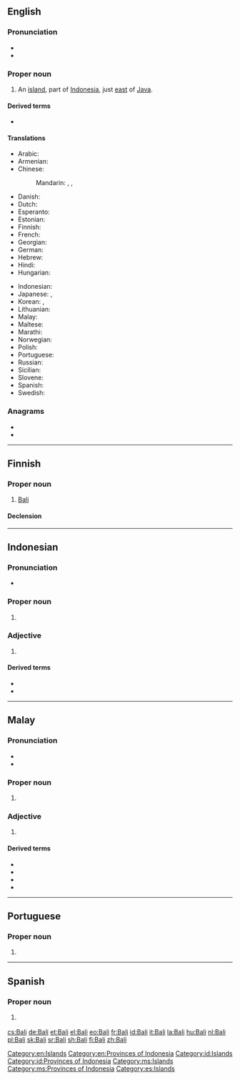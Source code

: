 {{also|bali|báli|balì|Báli|bāli|Bālí}}
==English==
{{wikipedia}}

===Pronunciation===
* {{IPA|/ˈbɑːli/|lang=en}}
* {{rhymes|ɑːli|lang=en}}

===Proper noun===
{{en-proper noun}}

# An [[island]], part of [[Indonesia]], just [[east]] of [[Java]].

====Derived terms====
* {{l|en|Bali tiger}}

====Translations====
{{trans-top|name of island}}
* Arabic: {{t+|ar|بَالِي|m}}
* Armenian: {{t|hy|Բալի|sc=Armn}}
* Chinese:
*: Mandarin: {{t+|cmn|巴厘島|sc=Hani}}, {{t+|cmn|巴厘岛|tr=Bālí dǎo|sc=Hani}}, {{t+|cmn|巴厘|tr=Bālí|sc=Hani}}
* Danish: {{t|da|Bali}}
* Dutch: {{t+|nl|Bali}}
* Esperanto: {{t|eo|Balio}}
* Estonian: {{t+|et|Bali}}
* Finnish: {{t+|fi|Bali}}
* French: {{t+|fr|Bali|m}}
* Georgian: {{t+|ka|ბალი}}
* German: {{t+|de|Bali|n}}
* Hebrew: {{t|he|באלי|tr=Bali}}
* Hindi: {{t+|hi|बाली|tr=bālī}}
* Hungarian: {{t+|hu|Bali}}
{{trans-mid}}
* Indonesian: {{t+|id|Bali}}
* Japanese: {{t|ja|バリ島|tr=ばりとう, Bari-tō}}, {{t|ja|バリ|tr=Bari}}
* Korean: {{t|ko|발리 섬|tr=Balli-seom|sc=Hang}}, {{t|ko|발리|tr=Balli|sc=Hang}}
* Lithuanian: {{t|lt|Balis}}
* Malay: {{t|ms|Bali}}
* Maltese: {{t|mt|Bali}}
* Marathi: {{t|mr|बाली|tr=bālī|sc=Deva}}
* Norwegian: {{t|no|Bali}}
* Polish: {{t+|pl|Bali}}
* Portuguese: {{t|pt|Báli|f}}
* Russian: {{t+|ru|Ба́ли|m}}
* Sicilian: {{t|scn|Bali}}
* Slovene: {{t|sl|Bali}}
* Spanish: {{t|es|Bali|m}}
* Swedish: {{t|sv|Bali}}
{{trans-bottom}}

===Anagrams===
* {{l|en|Albi}}
* {{l|en|bail}}

[[Category:en:Islands]]
[[Category:en:Provinces of Indonesia]]

----

==Finnish==

===Proper noun===
{{fi-proper noun}}

# [[Bali#English|Bali]] {{gloss|island}}

====Declension====
{{fi-decl-risti|Bal|||a|nopl=1}}

----

==Indonesian==
{{wikipedia|lang=id}}

===Pronunciation===
* {{IPA|/bali/|lang=id}}

===Proper noun===
{{id-proper noun}}

# {{l|en|Bali}} {{qualifier|name of island}}

===Adjective===
{{head|id|adjective}}

# {{l|en|Balinese}} {{qualifier|of, or relating to Bali, or its inhabitants, language}}

====Derived terms====
* {{l|id|bahasa Bali}}
* {{l|id|orang Bali}}

[[Category:id:Islands]]
[[Category:id:Provinces of Indonesia]]

----

==Malay==
{{wikipedia|lang=ms}}

===Pronunciation===
* {{IPA|/bali/|lang=ms}}
* {{rhymes|ali|li|i|lang=ms}}

===Proper noun===
{{head|ms|proper noun}}

# {{l|en|Bali}} {{qualifier|name of island}}

===Adjective===
{{head|ms|adjective}}

# {{l|en|Balinese}} {{qualifier|of, or relating to Bali, or its inhabitants, language}}

====Derived terms====
* {{l|ms|bahasa Bali}}
* {{l|ms|harimau Bali}}
* {{l|ms|kucing Bali}}
* {{l|ms|orang Bali}}

[[Category:ms:Islands]]
[[Category:ms:Provinces of Indonesia]]

----

==Portuguese==

===Proper noun===
{{pt-proper noun|f}}

# {{alternative spelling of|Báli|lang=pt}}

----

==Spanish==
{{wikipedia|lang=es}}

===Proper noun===
{{es-proper noun}}

# {{l|en|Bali}} {{gloss|island}}

[[Category:es:Islands]]

[[cs:Bali]]
[[de:Bali]]
[[et:Bali]]
[[el:Bali]]
[[eo:Bali]]
[[fr:Bali]]
[[id:Bali]]
[[it:Bali]]
[[la:Bali]]
[[hu:Bali]]
[[nl:Bali]]
[[pl:Bali]]
[[sk:Bali]]
[[sr:Bali]]
[[sh:Bali]]
[[fi:Bali]]
[[zh:Bali]]